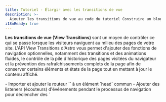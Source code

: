 ```yaml
---
title: Tutoriel - Élargir avec les transitions de vue
description: >-
  Ajouter les transitions de vue au code du tutoriel Construire un blog.
i18nReady: true
---
```



**Les transitions de vue (View Transitions)** sont un moyen de contrôler ce qui se passe lorsque les visiteurs naviguent au milieu des pages de votre site. L'API View Transitions d'Astro vous permet d'ajouter des fonctions de navigation optionnelles, notamment des transitions et des animations fluides, le contrôle de la pile d'historique des pages visitées du navigateur et la prévention des rafraîchissements complets de la page afin de conserver certains éléments et états de la page tout en mettant à jour le contenu affiché.

<PreCheck>
  - Importer et ajouter le routeur `<ViewTransitions />` à un élément `head` commun
  - Ajouter des listeners (écouteurs) d'événements pendant le processus de navigation pour déclencher des `<script>` lorsque c'est nécessaire
  - Ajouter des animations de transition de page en utilisant des directives de transition
  - Désactiver le routage côté client pour un lien de page individuel
</PreCheck>

## Prérequis

Vous aurez besoin **d'un projet Astro existant avec une mise en page de base commune ou un composant `<Head />`**.

Ce tutoriel utilise le [projet fini du tutoriel Construire un blog](https://github.com/withastro/blog-tutorial-demo) pour démontrer l'ajout de transitions de vue (routage côté client) à un projet Astro existant. Vous pouvez forker et utiliser cette base de code localement, ou compléter le tutoriel dans le navigateur en [éditant le code du tutoriel du blog dans StackBlitz](https://stackblitz.com/github/withastro/blog-tutorial-demo/tree/complete?file=src%2Fpages%2Findex.astro).

Vous pouvez suivre ces étapes avec votre propre projet Astro, mais vous devrez adapter les instructions à votre base de code.

Nous vous recommandons d'utiliser d'abord notre exemple de projet pour compléter ce court tutoriel. Ensuite, vous pourrez utiliser ce que vous avez appris pour créer des transitions de vue dans votre propre projet.

## Construire un blog sur des tutoriels de code

Dans le [Tutoriel d'introduction à la création d'un blog](/fr/tutorial/0-introduction/), vous avez découvert le [routage intégré basé sur les fichiers](/fr/guides/routing/#routes-statiques) d'Astro : tout fichier `.astro`, `.md`, ou `.mdx` situé dans le dossier `src/pages/` devient automatiquement une nouvelle page de votre site.

Pour naviguer entre ces pages, vous avez utilisé l'élément HTML standard `<a>`. Par exemple, pour créer un lien vers votre page "À propos", vous avez ajouté `<a href="/about/">À propos</a>` à l'en-tête de votre page. Lorsqu'un visiteur de votre site clique sur ce lien, le navigateur se rafraîchit et charge une nouvelle page avec un contenu entièrement nouveau.

## Navigation pleine page vs routage côté client (mode SPA)

Lorsqu'un navigateur actualise et charge une nouvelle page, il n'y a pas de continuité entre l'ancienne et la nouvelle page. Lors du routage côté client, une nouvelle page est affichée sans qu'il soit nécessaire de rafraîchir le navigateur.

Le routage côté client est une caractéristique des sites d'application à page unique (SPA), où l'ensemble du site ou de l'application est une "page" de JavaScript dont le contenu est mis à jour en fonction de l'interaction avec le visiteur.

Comme chaque nouvelle page ne nécessite pas un rafraîchissement complet du navigateur, le routage côté client vous permet de contrôler les transitions entre les pages de plusieurs façons. **Les éléments persistants**, tels que l'en-tête d'une page commune, n'ont pas besoin d'être entièrement re-rendus à l'écran. La transition d'une page à l'autre peut sembler beaucoup plus fluide. De plus, l'état peut être préservé, ce qui vous permet de transférer des valeurs d'une page à l'autre, ou même de continuer à diffuser une vidéo pendant que vos visiteurs naviguent au sein des pages !

Il arrive que vous souhaitiez ou ayez besoin d'un rafraîchissement complet du navigateur. Par exemple, lorsqu'un lien amène un visiteur à un document `.pdf`, vous aurez besoin que le navigateur charge cette nouvelle page à partir du serveur. Même si les transitions de vue sont activées dans votre projet Astro, vous pourrez spécifier comment le navigateur doit naviguer par défaut et par lien, et même renoncer complètement au routage côté client.

Pour en savoir plus sur les [transitions de vue d'Astro](/fr/guides/view-transitions/), consultez notre guide, ou plongez dans les instructions ci-dessous pour étendre le blog avec les transitions de vue.

  <Box icon="question-mark">
### Testez vos connaissances

1. Ajout de transitions de vue à mon site Astro...

    <MultipleChoice>
      <Option>
        Nécessite plus de 2 lignes de code pour la mise en œuvre par défaut sur l'ensemble du site.
      </Option>
      <Option isCorrect>
        Modifie le type de navigation par défaut sur une page qui contient le routeur `<ViewTransitions />` dans son `<head>`.
      </Option>
      <Option>
        Ne propose pas de fonctionnalités d'accessibilité normalement fournies par le navigateur, telles que le suivi des routes et le respect du principe de `prefers-reduced-motion`.
      </Option>
    </MultipleChoice>

2. Qu'est-ce qui n'est **pas** un avantage des transitions de vue d'Astro ?

    <MultipleChoice>
      <Option isCorrect>
        Envoi de JavaScript supplémentaire au navigateur pour le routage côté client
      </Option>
      <Option>
        La possibilité de conserver des éléments et des composants individuels lorsqu'un visiteur se rend sur une nouvelle page
      </Option>
      <Option>
        Contrôler le type de navigation à utiliser pour chaque lien
      </Option>
    </MultipleChoice>

3. La vue transitant par le routeur...
    <MultipleChoice>
      <Option>
        Nécessite l'utilisation d'un framework UI tel que React
      </Option>
      <Option>
        N'est pas prêt pour les sites de production
      </Option>
      <Option isCorrect>
        Inclut un fonctionnement de secours pour les navigateurs qui ne prennent pas encore totalement en charge les transitions d'affichage.
      </Option>
    </MultipleChoice>

</Box>

## Ajouter des transitions de vue au tutoriel sur les blogs

Les étapes ci-dessous vous montrent comment enrichir le produit final du tutoriel Construire un blog en ajoutant un routage côté client pour améliorer les transitions entre les pages.

### Mise à jour des dépendances
<Steps>
1. Mettez à jour la dernière version d'Astro, et mettez à jour toutes les intégrations vers leurs dernières versions en exécutant les commandes suivantes dans votre terminal :
    
    <PackageManagerTabs>
      <Fragment slot="npm">
        ```shell
        # Upgrade to Astro v4.x
        npm install astro@latest
    
        # Exemple: mettre à jour le tutoriel du blog intégration de Preact
        npm install @astrojs/preact@latest
        ```
      </Fragment>
      <Fragment slot="pnpm">
        ```shell
        # Mise à niveau vers Astro v4.x
        pnpm add astro@latest
    
        # Exemple: mettre à jour le tutoriel du blog intégration de Preact
        pnpm add @astrojs/preact@latest
        ```
      </Fragment>
      <Fragment slot="yarn">
        ```shell
        # Mise à niveau vers Astro v4.x
        yarn add astro@latest
    
        # Exemple: mettre à jour le tutoriel du blog intégration de Preact
        yarn add @astrojs/preact@latest
        ```
      </Fragment>
    </PackageManagerTabs>
    
    :::tip
    Si vous utilisez votre propre projet, veillez à mettre à jour toutes les dépendances que vous avez installées. L'exemple de code du tutoriel sur les blogs n'utilise que l'intégration Preact.
    :::
</Steps>
### Ajouter le routeur `<ViewTransitions />`.
<Steps>

2. Importez et ajoutez le composant `<ViewTransitions />` dans le `<head>` de votre mise en page.

    Dans l'exemple du tutoriel Blog, l'élément `<head>` se trouve dans `src/layouts/BaseLayout.astro`. Le routeur `ViewTransitions` doit d'abord être importé dans le frontmatter du composant. Ensuite, ajoutez le composant de routage à l'intérieur de l'élément `<head>`.
    
    ```astro title="src/layouts/BaseLayout.astro" ins={2,15}
    ---
    import { ViewTransitions } from "astro:transitions";
    import Header from "../components/Header.astro";
    import Footer from "../components/Footer.astro";
    import "../styles/global.css";
    const { pageTitle } = Astro.props;
    ---
    <html lang="fr">
      <head>
        <meta charset="utf-8" />
        <link rel="icon" type="image/svg+xml" href="/favicon.svg" />
        <meta name="viewport" content="width=device-width" />
        <meta name="generator" content={Astro.generator} />
        <title>{pageTitle}</title>
        <ViewTransitions />
      </head>
      <body>
        <Header />
        <h1>{pageTitle}</h1>
        <slot />
        <Footer />
        <script>
          import "../scripts/menu.js";
        </script>
      </body>
    </html>
    ```

    Aucune autre configuration n'est nécessaire pour activer la navigation par défaut côté client d'Astro ! Astro créera des animations de page par défaut basées sur les similitudes entre l'ancienne et la nouvelle page, et fournira également un comportement de repli pour les navigateurs non pris en charge.

3. Naviguer au fil des pages dans l'aperçu de votre site.

    Affichez l'aperçu de votre site **sur un grand écran, par exemple en mode bureau**. Lorsque vous passez d'une page à l'autre sur votre site, vous remarquez que le contenu de l'ancienne page s'efface au fur et à mesure que le contenu de la nouvelle page s'affiche. Utilisez le [guide des transitions d'affichage](/fr/guides/view-transitions/) pour ajouter un comportement personnalisé si vous n'êtes pas satisfait des valeurs par défaut.
  
    Affichez l'aperçu de votre site **à une taille d'écran plus petite**, et essayez d'utiliser le menu hamburger pour naviguer entre les pages. Remarquez que votre menu ne fonctionnera plus après le chargement de la première page.

</Steps>
### Mise à jour des scripts

Avec les transitions de vue, certains scripts peuvent ne plus se réexécuter après la navigation dans la page, comme c'est le cas lors de l'actualisation complète du navigateur. Il existe plusieurs [événements au cours du routage côté client que vous pouvez écouter](/fr/guides/view-transitions/#événements-du-cycle-de-vie), et déclencher des événements lorsqu'ils se produisent. Les scripts de votre projet devront maintenant s'accrocher à deux événements pour s'exécuter au bon moment pendant la navigation dans la page : [`astro:page-load`](/fr/guides/view-transitions/#astropage-load) et [`astro:after-swap`](/fr/guides/view-transitions/#astroafter-swap).

<Steps>
4. Rendre le script contrôlant le composant de menu mobile `<Hamburger />` disponible après avoir navigué vers une nouvelle page.

     Pour rendre votre menu mobile interactif après avoir navigué vers une nouvelle page, ajoutez le code suivant qui écoute l'événement `astro:page-load` qui s'exécute à la fin de la navigation sur la page, et en réponse, exécute le script existant pour faire fonctionner le menu hamburger lorsqu'on clique dessus :
    
    ```js title="src/scripts/menu.js" ins={1,5}
    document.addEventListener('astro:page-load', () => {
      document.querySelector('.hamburger').addEventListener('click', () => {
        document.querySelector('.nav-links').classList.toggle('expanded');
      });
    });
    ```

5. Rendre le script contrôlant le changement de thème disponible après la navigation de la page.

    Le `<script>` qui contrôle le basculement du thème clair/foncé est situé dans le composant `<ThemeIcon />`. Pour que le basculement de thème continue à fonctionner sur chaque page, supprimez l'attribut `is:inline` du script et ajoutez le même écouteur d'événement que dans l'exemple précédent afin que l'événement `astro:page-load` puisse déclencher votre fonction existante.

    Mettez à jour la balise script existante pour que votre fonction s'exécute en réponse à l'événement `astro:page-load`, rendant ainsi votre thème interactif une fois que la nouvelle page est entièrement chargée et visible par l'utilisateur :
    
    ```astro title="src/components/ThemeIcon.astro" ins={8,38} del="is:inline"
    ---
    ---
    <button id="themeToggle"> /* ... */ </button>
    
    <style> /* ... */ </style>
    
    <script is:inline>
      document.addEventListener('astro:page-load', () => {
        const theme = (() => {
          if (typeof localStorage !== "undefined" && localStorage.getItem("theme")) {
          return localStorage.getItem("theme");
        }
          if (window.matchMedia("(prefers-color-scheme: dark)").matches) {
          return "dark";
        }
          return "light";
        })();
        
          if (theme === "light") {
          document.documentElement.classList.remove("dark");
        } else {
          document.documentElement.classList.add("dark");
        }
        
          window.localStorage.setItem("theme", theme);
        
          const handleToggleClick = () => {
          const element = document.documentElement;
          element.classList.toggle("dark");
        
          const isDark = element.classList.contains("dark");
          localStorage.setItem("theme", isDark ? "dark" : "light");
        };
    
        document
          .getElementById("themeToggle")
          .addEventListener("click", handleToggleClick);
      });
    </script>
    ```
    Désormais, le changement de thème est interactif sur chaque page lorsque l'on utilise le routeur `<ViewTransitions />`, une fois que la page a fini de se charger.

6. Vérifier la présence d'un thème précédent pour éviter le clignotement en mode sombre.

    Le changement de thème fonctionne sur chaque page, mais son script est chargé à la fin du processus de navigation, **après le chargement complet de la nouvelle page dans le navigateur**. Il peut y avoir un flash de la version à thème léger du site avant que le script de basculement de thème ne s'exécute et ne vérifie quel thème il doit utiliser sur la page.
  
    Pour vérifier et, si nécessaire, définir le mode sombre plus tôt dans le processus de navigation, créez une fonction qui s'exécutera en réponse à l'événement `astro:after-swap`. La fonction suivante, qui vérifie le `localStorage` du navigateur pour le thème sombre, sera exécutée **immédiatement après que la nouvelle page soit remplacée par l'ancienne**, avant que les éléments du DOM ne soient peints à l'écran.
  
    Ajoutez ce nouveau script au composant `<ThemeIcon />`, en plus du script qui contrôle le basculement du thème.
    
    ```astro title="src/components/ThemeIcon.astro" ins={3-9}
    <script> ... <script>
    
    <script>
      document.addEventListener('astro:after-swap', () => {
      localStorage.theme === 'dark'
        ? document.documentElement.classList.add("dark")
        : document.documentElement.classList.remove("dark");
    });
    </script>
    ```

</Steps>
    Désormais, chaque changement de page **qui utilise le routeur `<ViewTransitions />` pour la navigation côté client** (et donc l'accès à l'événement `astro:after-swap`) sera en mesure de détecter `theme : dark` à partir du `localStorage` du navigateur et de mettre à jour la page actuelle en conséquence avant que la page ne soit rendue pour l'observateur.
    
    <Box icon="question-mark">
      ### Testez vos connaissances
      
      Quel est l'ordre correct des événements après qu'un visiteur a cliqué sur un lien pour accéder à une nouvelle page lors de la navigation côté client ?

          <MultipleChoice>
            <Option>
              1. `astro:after-swap`
              2. `astro:page-load`
              3. la nouvelle page est visible
            </Option>
            <Option isCorrect>
              1. `astro:after-swap`
              2. la nouvelle page est visible
              3. `astro:page-load`
            </Option>
            <Option>
              1. `astro:page-load`
              2. la nouvelle page est visible
              3. `astro:after-swap`
            </Option>
          </MultipleChoice>


      </Box>

### Personnaliser les animations de transition
<Steps>

7. Remplacer l'animation `fade` par défaut par une animation `slide` pour le titre de la page.

    Lorsque les transitions d'affichage sont activées, vous disposez actuellement d'un petit fondu entrant et sortant pour toutes les animations de transition de page. Astro fournit également une animation intégrée de type `slide`. Pour changer le type d'animation pour un seul élément, ajoutez la directive `transition:animate=""`.

    Par exemple, pour faire glisser les titres de la page au lieu de les faire apparaître en fondu, ajoutez `transition:animate="slide"` à l'élément `<h1>` de la BaseLayout :
    
    ```astro title="src/layouts/BaseLayout.astro" ins='transition:animate="slide"'
    ---
    import Header from "../components/Header.astro";
    import Footer from "../components/Footer.astro";
    import "../styles/global.css";
    import { ViewTransitions } from "astro:transitions";
    const { pageTitle } = Astro.props;
    ---
    
    <html lang="fr">
    <head>
      <meta charset="utf-8" />
      <link rel="icon" type="image/svg+xml" href="/favicon.svg" />
      <meta name="viewport" content="width=device-width" />
      <meta name="generator" content={Astro.generator} />
      <title>{pageTitle}</title>
      <ViewTransitions />
    </head>
      <body>
        <Header />
        <h1 transition:animate="slide">{pageTitle}</h1>
        <slot />
        <Footer />
        <script>
          import "../scripts/menu.js";
        </script>
      </body>
    </html>
    ```

</Steps>

    Dans l'aperçu de votre navigateur, vous verrez maintenant les titres de la page glisser sur l'écran, tandis que d'autres éléments tels que le corps du texte continuent à s'effacer.
    
    <Box icon="puzzle-piece">
      ### Essayez-le vous-même - Faites glisser les liens de navigation à l'intérieur

      Ajoutez une directive d'animation, pour que le `<div>` dans `Navigation.Astro` contenant tous les liens d'en-tête, glisse dans la page de navigation, en suivant les [mêmes étapes que ci-dessus](#personnaliser-les-animations-de-transition).
    
      <details>
        <summary>Montrez-moi le code.</summary>
        ```astro title="src/components/Navigation.astro" ins='transition:animate="slide"'
        ---
        ---
        <div transition:animate="slide" class="nav-links">
          <a href="/">Home</a>
          <a href="/about/">About</a>
          <a href="/blog/">Blog</a>
          <a href="/tags/">Tags</a>
        </div>
        ```
      </details>
    </Box>

    Vérifiez l'aperçu de votre navigateur et vous constaterez que le titre de la page et les liens de l'en-tête sont désormais insérés dans chaque page de navigation.

<Steps>
8. Ajoutez un fondu plus long aux descriptions de vos articles de blog.

    Vous pouvez également personnaliser les animations intégrées d'Astro en les important, puis en fournissant les propriétés d'animation CSS.

    Par exemple, pour que la description s'estompe lentement lorsque vous naviguez vers un article de blog, importez l'animation `fade` dans votre mise en page pour les articles de blog Markdown. Ensuite, ajoutez la directive de transition pour le `fade` d'Astro avec une durée de `2s` :
    
    ```astro title="src/layouts/MarkdownPostLayout.astro" ins={3} ins="transition:animate={fade({ duration: '2s' })}"
    ---
    import BaseLayout from "./BaseLayout.astro";
    import { fade } from "astro:transitions";
    const { frontmatter } = Astro.props;
    ---
    
    <BaseLayout pageTitle={frontmatter.title}>
      <p>{frontmatter.pubDate.slice(0, 10)}</p>
      <p transition:animate={fade({ duration: '2s' })} ><em>{frontmatter.description}</em></p>
      <p>Écrit par : {frontmatter.author}</p>
      <img src={frontmatter.image.url} width="300" alt={frontmatter.image.alt} />
      <slot />
    </BaseLayout>
    ```
    Naviguez vers n'importe quel article de blog dans l'aperçu de votre navigateur, et vous verrez que la description s'affiche en fondu plus lentement que le reste du texte.
    
    <ReadMore>En savoir plus sur les différentes [directives de transition](/fr/guides/view-transitions/#directives-de-transition) et [personnalisation des animations](/fr/guides/view-transitions/#personnalisation-des-animations).</ReadMore>
</Steps>
### Forcer le rechargement complet du navigateur pour certains liens
<Steps>
  
9. Empêcher le routage côté client et demander au navigateur de se recharger lorsqu'il navigue vers votre page "À propos".

    Il peut arriver que vous souhaitiez que le navigateur soit entièrement rechargé lorsque les visiteurs cliquent sur un certain lien. Par exemple, vous pouvez créer un lien vers une page qui n'utilise pas le routeur `<ViewTransitions />`, ou vers un fichier directement, comme un `.pdf`.

    Pour que votre navigateur se rafraîchisse à chaque fois que vous cliquez sur le lien de navigation pour aller à votre page "About", ajoutez l'attribut `data-astro-reload` à la balise `<a>` de votre composant `<Navigation />`. Cela remplacera entièrement le routeur `<ViewTransitions />`, et toutes les animations de transition de vue, pour ce seul lien.
    
    ```astro title="src/components/Navigation.astro" ins='data-astro-reload'
    ---
    ---
    <div transition:animate="slide" class="nav-links">
      <a href="/">Home</a>
      <a href="/about/" data-astro-reload>À propos</a>
      <a href="/blog/">Blog</a>
      <a href="/tags/">Tags</a>
    </div>
    ```

    Désormais, lorsque vous cliquez sur le lien de navigation vers votre page "À propos", aucune animation ne se produira. Les liens et le titre de la page ne glisseront pas et le contenu de la page ne s'affichera pas en fondu lorsque vous naviguerez vers votre page À propos **en utilisant ce lien**.

10. Ajoutez un lien vers votre page "À propos" à partir de votre nom d'auteur dans votre mise en page Markdown pour les articles de blog.
    
    `data-astro-reload` ne déclenche un rafraîchissement complet du navigateur que lorsque l'on accède à une nouvelle page **à partir du lien auquel il a été ajouté**. Il ne contrôle pas tous les cas où l'on navigue vers votre page "À propos".

  Dans votre composant `<MarkdownPostLayout />`, ajoutez un lien vers votre page "À propos" sur votre nom d'auteur :
    
    ```astro title="src/layouts/MarkdownPostLayout.astro" ins='<a href="/about/">' ins="</a>"
    ---
    import BaseLayout from "./BaseLayout.astro";
    import { fade } from "astro:transitions";
    const { frontmatter } = Astro.props;
    ---
    
    <BaseLayout pageTitle={frontmatter.title}>
      <p>{frontmatter.pubDate.slice(0, 10)}</p>
      <p transition:animate={fade({ duration: '2s' })} ><em>{frontmatter.description}</em></p>
      <p>Écrit par : <a href="/about/">{frontmatter.author}</a></p>
      <img src={frontmatter.image.url} width="300" alt={frontmatter.image.alt} />
      <slot />
    </BaseLayout>
    ```
</Steps>
    Si vous visitez un article de blog dans l'aperçu de votre navigateur et que vous cliquez sur le nom de l'auteur pour accéder à la page "À propos", à quoi ressemble la navigation dans la page ?
    
    <p>
      Lorsqu'un visiteur clique sur un lien vers la page "À propos" à partir d'un article de blog, le titre de la page et les liens de navigation de l'en-tête <Spoiler>glissent à travers l'écran</Spoiler> parce que <Spoiler>l'attribut `data-astro-reload` n'est pas défini sur ces liens.</Spoiler>.
    </p>

Il y a encore beaucoup de choses à explorer ! Consultez notre [guide complet des transitions de vue](/fr/guides/view-transitions/) pour découvrir d'autres choses que vous pouvez faire avec les transitions de vue.

Pour l'exemple complet du tutoriel du blog utilisant les transitions de vue, voir la [branche View Transitions](https://github.com/withastro/blog-tutorial-demo/tree/view-transitions) du répertoire du tutoriel.
